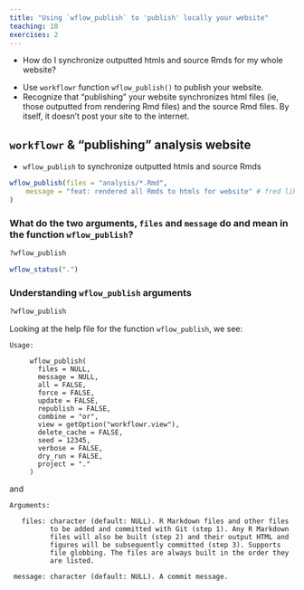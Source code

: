 ```yaml
---
title: "Using `wflow_publish` to 'publish' locally your website"
teaching: 10
exercises: 2
---
```


:::::::::::::::::::::::::::::::::::::: questions 


- How do I synchronize outputted htmls and source Rmds for my whole website?  

::::::::::::::::::::::::::::::::::::::::::::::::

::::::::::::::::::::::::::::::::::::: objectives

- Use `workflowr` function `wflow_publish()` to publish your website.  
- Recognize that "publishing" your website synchronizes html files (ie, those outputted from rendering Rmd files) and the source Rmd files. By itself, it doesn't post your site to the internet.       


::::::::::::::::::::::::::::::::::::::::::::::::

## `workflowr` & "publishing" analysis website  

- `wflow_publish` to synchronize outputted htmls and source Rmds  

```r
wflow_publish(files = "analysis/*.Rmd",
    message = "feat: rendered all Rmds to htmls for website" # fred likes informative git commit messages... but also try to not write too much
)
```

:::::::::::::::::::::::::::::::::::::: challenge

### What do the two arguments, `files` and `message` do and mean in the function `wflow_publish`?    

```r
?wflow_publish
```

```r
wflow_status(".")
```



:::::::::::::: solution

### Understanding `wflow_publish` arguments

```r
?wflow_publish
```

Looking at the help file for the function `wflow_publish`, we see: 

```
Usage:

     wflow_publish(
       files = NULL,
       message = NULL,
       all = FALSE,
       force = FALSE,
       update = FALSE,
       republish = FALSE,
       combine = "or",
       view = getOption("workflowr.view"),
       delete_cache = FALSE,
       seed = 12345,
       verbose = FALSE,
       dry_run = FALSE,
       project = "."
     )
```

and 

```
Arguments:

   files: character (default: NULL). R Markdown files and other files
          to be added and committed with Git (step 1). Any R Markdown
          files will also be built (step 2) and their output HTML and
          figures will be subsequently committed (step 3). Supports
          file globbing. The files are always built in the order they
          are listed.

 message: character (default: NULL). A commit message.
```



:::::::::::::::::::::::::

::::::::::::::::::::::::::::::::::::::::::::::::::





